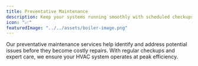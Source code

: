 ```yaml
---
title: Preventative Maintenance
description: Keep your systems running smoothly with scheduled checkups and proactive care from certified techs.
icon: "📈"
featuredImage: "../../assets/boiler-image.png"
---
```

Our preventative maintenance services help identify and address potential issues before they become costly repairs. With regular checkups and expert care, we ensure your HVAC system operates at peak efficiency.
